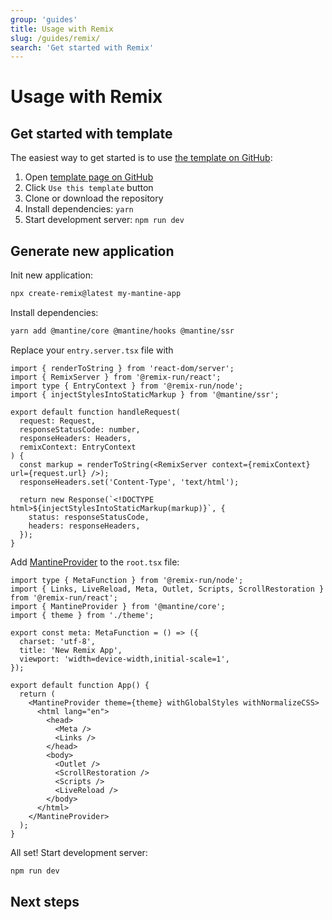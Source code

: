 ```yaml
---
group: 'guides'
title: Usage with Remix
slug: /guides/remix/
search: 'Get started with Remix'
---
```



# Usage with Remix

## Get started with template

The easiest way to get started is to use [the template on GitHub](https://github.com/mantinedev/mantine-remix-template):

1. Open [template page on GitHub](https://github.com/mantinedev/mantine-remix-template)
2. Click `Use this template` button
3. Clone or download the repository
4. Install dependencies: `yarn`
5. Start development server: `npm run dev`

## Generate new application

Init new application:

```sh
npx create-remix@latest my-mantine-app
```

Install dependencies:

```sh
yarn add @mantine/core @mantine/hooks @mantine/ssr
```

Replace your `entry.server.tsx` file with

```tsx
import { renderToString } from 'react-dom/server';
import { RemixServer } from '@remix-run/react';
import type { EntryContext } from '@remix-run/node';
import { injectStylesIntoStaticMarkup } from '@mantine/ssr';

export default function handleRequest(
  request: Request,
  responseStatusCode: number,
  responseHeaders: Headers,
  remixContext: EntryContext
) {
  const markup = renderToString(<RemixServer context={remixContext} url={request.url} />);
  responseHeaders.set('Content-Type', 'text/html');

  return new Response(`<!DOCTYPE html>${injectStylesIntoStaticMarkup(markup)}`, {
    status: responseStatusCode,
    headers: responseHeaders,
  });
}
```

Add [MantineProvider](/theming/mantine-provider/) to the `root.tsx` file:

```tsx
import type { MetaFunction } from '@remix-run/node';
import { Links, LiveReload, Meta, Outlet, Scripts, ScrollRestoration } from '@remix-run/react';
import { MantineProvider } from '@mantine/core';
import { theme } from './theme';

export const meta: MetaFunction = () => ({
  charset: 'utf-8',
  title: 'New Remix App',
  viewport: 'width=device-width,initial-scale=1',
});

export default function App() {
  return (
    <MantineProvider theme={theme} withGlobalStyles withNormalizeCSS>
      <html lang="en">
        <head>
          <Meta />
          <Links />
        </head>
        <body>
          <Outlet />
          <ScrollRestoration />
          <Scripts />
          <LiveReload />
        </body>
      </html>
    </MantineProvider>
  );
}
```

All set! Start development server:

```sh
npm run dev
```

## Next steps

<NextSteps />
